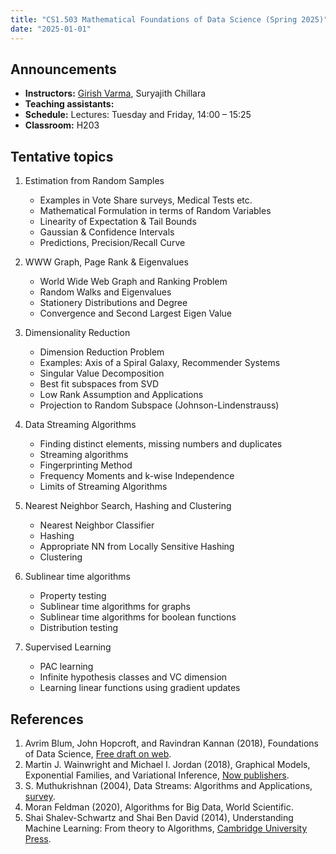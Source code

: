 ```yaml
---
title: "CS1.503 Mathematical Foundations of Data Science (Spring 2025)"
date: "2025-01-01"
---
```


## Announcements

- **Instructors:** [Girish Varma](https://girishvarma.in), Suryajith Chillara 
- **Teaching assistants:** 
- **Schedule:** Lectures: Tuesday and Friday, 14:00 -- 15:25
- **Classroom:** H203


## Tentative topics

1. Estimation from Random Samples 

    - Examples in Vote Share surveys, Medical Tests etc.
    - Mathematical Formulation in terms of Random Variables 
    - Linearity of Expectation & Tail Bounds
    - Gaussian & Confidence Intervals
    - Predictions, Precision/Recall Curve

2. WWW Graph, Page Rank & Eigenvalues
    
    - World Wide Web Graph and Ranking Problem
    - Random Walks and Eigenvalues
    - Stationery Distributions and Degree
    - Convergence and Second Largest Eigen Value

3. Dimensionality Reduction
    
    - Dimension Reduction Problem
    - Examples: Axis of a Spiral Galaxy, Recommender Systems 
    - Singular Value Decomposition
    - Best fit subspaces from SVD
    - Low Rank Assumption and Applications
    - Projection to Random Subspace (Johnson-Lindenstrauss)

4. Data Streaming Algorithms

    - Finding distinct elements, missing numbers and duplicates 
    - Streaming algorithms
    - Fingerprinting Method
    - Frequency Moments and k-wise Independence
    - Limits of Streaming Algorithms

5. Nearest Neighbor Search, Hashing and Clustering 

    - Nearest Neighbor Classifier
    - Hashing
    - Appropriate NN from Locally Sensitive Hashing
    - Clustering

6. Sublinear time algorithms

    - Property testing
    - Sublinear time algorithms for graphs
    - Sublinear time algorithms for boolean functions 
    - Distribution testing

7. Supervised Learning

    - PAC learning
    - Infinite hypothesis classes and VC dimension
    - Learning linear functions using gradient updates






## References

1. Avrim Blum, John Hopcroft, and Ravindran Kannan (2018), Foundations of Data Science, [Free draft on web](https://www.cs.cornell.edu/jeh/book.pdf).
2. Martin J. Wainwright and Michael I. Jordan (2018), Graphical Models, Exponential Families, and Variational Inference, [Now publishers](https://people.eecs.berkeley.edu/~wainwrig/Papers/WaiJor08_FTML.pdf).
3. S. Muthukrishnan (2004), Data Streams: Algorithms and Applications, [survey](https://www.cs.princeton.edu/courses/archive/spr04/cos598B/bib/Muthu-Survey.pdf).
4. Moran Feldman (2020), Algorithms for Big Data, World Scientific.
5. Shai Shalev-Schwartz and Shai Ben David (2014), Understanding Machine Learning: From theory to Algorithms, [Cambridge University Press](https://www.cs.huji.ac.il/~shais/UnderstandingMachineLearning/understanding-machine-learning-theory-algorithms.pdf). 
